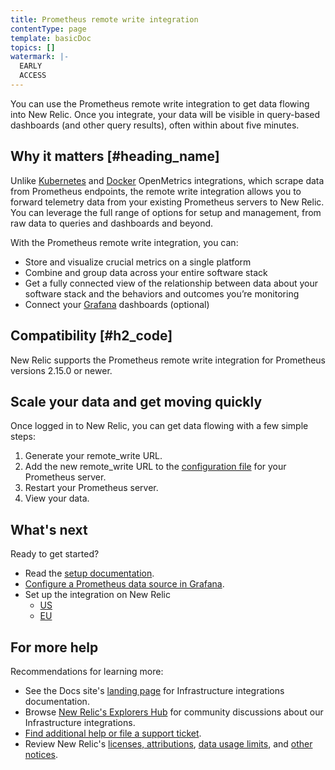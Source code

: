 ```yaml
---
title: Prometheus remote write integration
contentType: page
template: basicDoc
topics: []
watermark: |-
  EARLY
  ACCESS
---
```


You can use the Prometheus remote write integration to get data flowing into New Relic. Once you integrate, your data will be visible in query-based dashboards (and other query results), often within about five minutes.

## Why it matters [#heading_name]

Unlike [Kubernetes](https://docs.newrelic.com/docs/integrations/prometheus-integrations/get-started/new-relic-prometheus-openmetrics-integration-kubernetes) and [Docker](https://docs.newrelic.com/docs/integrations/prometheus-integrations/get-started/new-relic-prometheus-openmetrics-integration-docker) OpenMetrics integrations, which scrape data from Prometheus endpoints, the remote write integration allows you to forward telemetry data from your existing Prometheus servers to New Relic. You can leverage the full range of options for setup and management, from raw data to queries and dashboards and beyond.

With the Prometheus remote write integration, you can:

* Store and visualize crucial metrics on a single platform
* Combine and group data across your entire software stack
* Get a fully connected view of the relationship between data about your software stack and the behaviors and outcomes you’re monitoring
* Connect your [Grafana](https://docs.newrelic.com/docs/grafana-support-prometheus-promql) dashboards (optional)

## Compatibility [#h2_code]

New Relic supports the Prometheus remote write integration for Prometheus versions 2.15.0 or newer.

## Scale your data and get moving quickly

Once logged in to New Relic, you can get data flowing with a few simple steps:

1. Generate your remote_write URL.
2. Add the new remote_write URL to the [configuration file](https://prometheus.io/docs/prometheus/latest/configuration/configuration/#remote_write) for your Prometheus server.
3. Restart your Prometheus server.
4. View your data.

## What's next

Ready to get started?

* Read the [setup documentation](https://docs.newrelic.com/docs/set-or-remove-your-prometheus-remote-write-integration).
* [Configure a Prometheus data source in Grafana](https://docs.newrelic.com/docs/configure-prometheus-data-source-grafana).
* Set up the integration on New Relic
  * [US](http://one.newrelic.com/launcher/nr1-core.settings?pane=eyJuZXJkbGV0SWQiOiJ0dWNzb24ucGxnLWluc3RydW1lbnQtZXZlcnl0aGluZyJ9)
  * [EU](http://one.eu.newrelic.com/launcher/nr1-core.settings?pane=eyJuZXJkbGV0SWQiOiJ0dWNzb24ucGxnLWluc3RydW1lbnQtZXZlcnl0aGluZyJ9)

## For more help

Recommendations for learning more:

* See the Docs site's [landing page](https://docs.newrelic.com/docs/integrations) for Infrastructure integrations documentation.
* Browse [New Relic's Explorers Hub](https://discuss.newrelic.com/c/full-stack-observability/infrastructure "Link opens in a new window.") for community discussions about our Infrastructure integrations.
* [Find additional help or file a support ticket](https://docs.newrelic.com/docs/accounts-partnerships/getting-started-new-relic/find-help-or-file-support-ticket).
* Review New Relic's [licenses, attributions](https://docs.newrelic.com/docs/licenses/), [data usage limits](https://docs.newrelic.com/docs/licenses/license-information/general-usage-licenses/new-relic-data-usage-limits-policies), and [other notices](https://docs.newrelic.com/docs/licenses/license-information).
